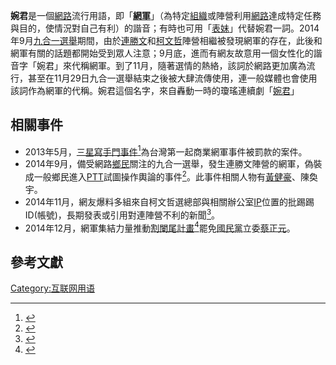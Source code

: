 {{refimprove|time=2015-04-13T01:33:58+00:00}}

{{noteTA
|G1 = IT
}}

'''婉君'''是一個[[網路|網路]]流行用語，即「'''[[網軍|網軍]]'''」（為特定[[组织_(社会学)|組織]]或陣營利用[[網路|網路]]達成特定任務與目的，使情況對自己有利）的諧音；有時也可用「[[表妹|表妹]]」代替婉君一詞。2014年9月[[2014年中華民國地方公職人員選舉|九合一選舉]]期間，由於[[連勝文|連勝文]]和[[柯文哲|柯文哲]]陣營相繼被發現網軍的存在，此後和網軍有關的話題都開始受到眾人注意；9月底，進而有網友故意用一個女性化的諧音字「婉君」來代稱網軍。到了11月，隨著選情的熱絡，該詞於網路更加廣為流行，甚至在11月29日九合一選舉結束之後被大肆流傳使用，連一般媒體也會使用該詞作為網軍的代稱。婉君這個名字，來自轟動一時的瓊瑤連續劇「[[婉君|婉君]]」

== 相關事件 ==
* 2013年5月，[[三星寫手門事件|三星寫手門事件]]<ref>{{Cite web |url=http://www.appledaily.com.tw/appledaily/article/headline/20131025/35390366/ |title=首例 三星「寫手門」罰千萬 |access-date=2015-04-12 |archive-date=2017-10-20 |archive-url=https://web.archive.org/web/20171020131219/http://www.appledaily.com.tw/appledaily/article/headline/20131025/35390366 |dead-url=no }}</ref>為台灣第一起商業網軍事件被罰款的案件。
* 2014年9月，備受網路[[鄉民_(網路用語)|鄉民]]關注的九合一選舉，發生連勝文陣營的網軍，偽裝成一般鄉民進入[[批踢踢|PTT]]試圖操作輿論的事件<ref>{{Cite web |url=http://www.appledaily.com.tw/realtimenews/article/new/20140916/470772/ |title=查我IP呀！　連勝文網軍自找苦吃全被起底 |accessdate=2015-04-12 |archive-date=2014-10-27 |archive-url=https://web.archive.org/web/20141027182307/http://www.appledaily.com.tw/realtimenews/article/new/20140916/470772 |dead-url=no }}</ref>。此事件相關人物有[[黃健豪|黃健豪]]、陳奐宇。
* 2014年11月，網友爆料多組來自柯文哲選總部與相關辦公室[[IP位址|IP]]位置的批踢踢ID(帳號)，長期發表或引用對連陣營不利的新聞<ref>{{Cite web |url=http://www.ettoday.net/news/20141118/427438.htm |title=柯文哲陣營暗藏網軍？　周刊： PTT帳號與IP現形 |access-date=2015-04-12 |archive-date=2019-11-10 |archive-url=https://web.archive.org/web/20191110071826/https://www.ettoday.net/news/20141118/427438.htm |dead-url=no }}</ref>。
* 2014年12月，網軍集結力量推動[[割闌尾計畫|割闌尾計畫]]<ref>{{Cite web |url=http://www.ettoday.net/news/20141214/438615.htm |title=「婉君」的力量！　割闌尾靠打怪遊戲募款進度超前 |access-date=2015-04-12 |archive-date=2016-03-19 |archive-url=https://web.archive.org/web/20160319005530/http://www.ettoday.net/news/20141214/438615.htm |dead-url=no }}</ref>罷免[[中國國民黨|國民黨]]立委[[蔡正元|蔡正元]]。

== 參考文獻 ==

[[Category:互联网用语|Category:互联网用语]]